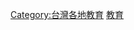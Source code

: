 {{Catnav|頁面分類|地理|国家|亚洲国家|中華民國|台灣|台灣行政區劃|彰化縣}}
[[Category:台灣各地教育|Category:台灣各地教育]]
[[Category:彰化縣|教育]]